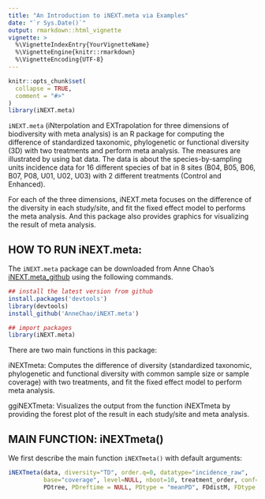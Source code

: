 ```yaml
---
title: "An Introduction to iNEXT.meta via Examples"
date: "`r Sys.Date()`"
output: rmarkdown::html_vignette
vignette: >
  %\VignetteIndexEntry{YourVignetteName}
  %\VignetteEngine{knitr::rmarkdown}
  %\VignetteEncoding{UTF-8}
---
```


```r
knitr::opts_chunk$set(
  collapse = TRUE,
  comment = "#>"
)
library(iNEXT.meta)
```

<font color=#FF6600>
</font>

`iNEXT.meta` (iNterpolation and EXTrapolation for three dimensions of biodiversity with meta analysis) is an R package for computing the difference of standardized taxonomic, phylogenetic or functional diversity (3D) with two treatments and perform meta analysis. The measures are illustrated by using bat data. The data is about the species-by-sampling units incidence data for 16 different species of bat in 8 sites (B04, B05, B06, B07, P08, U01, U02, U03) with 2 different treatments (Control and Enhanced).  

For each of the three dimensions, iNEXT.meta focuses on the difference of the diversity in each study/site, and fit the fixed effect model to performs the meta analysis. And this package also provides graphics for visualizing the result of meta analysis. 


## HOW TO RUN iNEXT.meta:
The `iNEXT.meta` package can be downloaded from Anne Chao's [iNEXT.meta_github](https://github.com/AnneChao/iNEXT.meta) using the following commands. 

```r
## install the latest version from github
install.packages('devtools')
library(devtools)
install_github('AnneChao/iNEXT.meta')

## import packages
library(iNEXT.meta)
```


There are two main functions in this package:

iNEXTmeta: Computes the difference of diversity (standardized taxonomic, phylogenetic and functional diversity with common sample size or sample coverage) with two treatments, and fit the fixed effect model to perform meta analysis. 

ggiNEXTmeta: Visualizes the output from the function iNEXTmeta by providing the forest plot of the result in each study/site and meta analysis. 


## MAIN FUNCTION: iNEXTmeta()

We first describe the main function `iNEXTmeta()` with default arguments: 

```r
iNEXTmeta(data, diversity="TD", order.q=0, datatype="incidence_raw", 
          base="coverage", level=NULL, nboot=10, treatment_order, conf=0.95, 
          PDtree, PDreftime = NULL, PDtype = "meanPD", FDdistM, FDtype = "AUC", FDtau = NULL)
```















